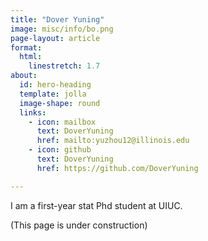 ```yaml
---
title: "Dover Yuning"
image: misc/info/bo.png
page-layout: article
format: 
  html:
    linestretch: 1.7
about:
  id: hero-heading
  template: jolla
  image-shape: round
  links:
    - icon: mailbox
      text: DoverYuning
      href: mailto:yuzhou12@illinois.edu
    - icon: github
      text: DoverYuning
      href: https://github.com/DoverYuning

---
```


::: {#hero-heading}

:::


I am a first-year stat Phd student at UIUC.


(This page is under construction)